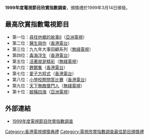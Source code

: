 '''1999年度電視節目欣賞指數調查'''，頒獎禮於1999年3月14日頒發。

== 最高欣賞指數電視節目 ==
*第一位：[[尋找他鄉的故事II|尋找他鄉的故事II]]（[[亞洲電視|亞洲電視]]）
*第二位：[[醫生與你|醫生與你]]（[[香港電台|香港電台]]）
*第三位：九九年大事回顧系列（[[無綫電視|無綫電視]]）
*第四位：[[毒海浮生|毒海浮生]]（[[香港電台|香港電台]]）
*第五位：[[活著就是精彩|活著就是精彩]]（[[無綫電視|無綫電視]]）
*第六位：[[鏗鏘集|鏗鏘集]]（[[香港電台|香港電台]]）
*第七位：[[愛子方程式|愛子方程式]]（[[香港電台|香港電台]]）
*第八位：[[小學校際問答比賽|小學校際問答比賽]]（[[香港電台|香港電台]]）
*第九位：[[天下無敵獎門人|天下無敵獎門人]]（[[無綫電視|無綫電視]]）
*第十位：[[縱橫四海|縱橫四海]]（[[亞洲電視|亞洲電視]]）

== 外部連結 ==
*[http://rthk.hk/special/tvai/1999/ 1999年度電視節目欣賞指數調查]{{Wayback|url=http://rthk.hk/special/tvai/1999/ |date=20160305120024 }}

{{電視欣賞指數調查最佳節目頒獎禮}}
{{香港電視頒獎典禮}}
{{HK-tv-stub}}

[[Category:香港電視頒獎典禮|Category:香港電視頒獎典禮]]
[[Category:電視欣賞指數調查最佳節目頒獎禮|Category:電視欣賞指數調查最佳節目頒獎禮]]